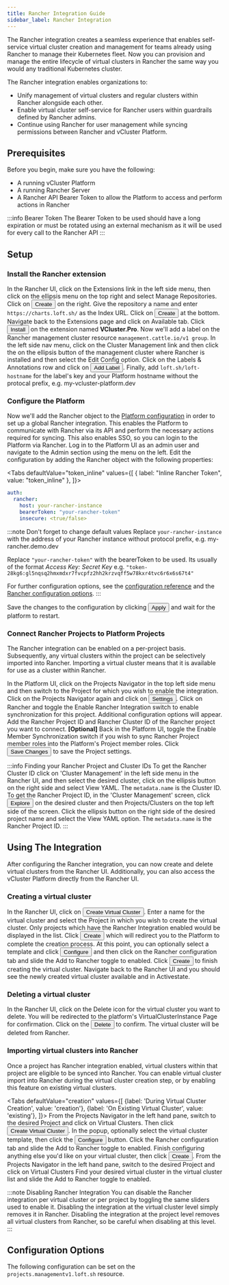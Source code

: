 ```yaml
---
title: Rancher Integration Guide
sidebar_label: Rancher Integration
---
```




The Rancher integration creates a seamless experience that enables self-service virtual cluster creation and management for teams already using Rancher to manage their Kubernetes fleet. Now you can provision and manage the entire lifecycle of virtual clusters in Rancher the same way you would any traditional Kubernetes cluster.

The Rancher integration enables organizations to:
- Unify management of virtual clusters and regular clusters within Rancher alongside each other.
- Enable virtual cluster self-service for Rancher users within guardrails defined by Rancher admins.
- Continue using Rancher for user management while syncing permissions between Rancher and vCluster Platform.

## Prerequisites

Before you begin, make sure you have the following:

- A running vCluster Platform
- A running Rancher Server
- A Rancher API Bearer Token to allow the Platform to access and perform actions in Rancher

:::info Bearer Token
The Bearer Token to be used should have a long expiration or must be rotated using an external mechanism as it will be used for every call to the Rancher API
:::

## Setup

### Install the Rancher extension

<Flow id="install-rancher-plugin">
  <Step>
    In the Rancher UI, click on the <NavStep>Extensions</NavStep> link in the left side menu, then click on the ellipsis menu on the top right and select <Label>Manage Repositories</Label>.
  </Step>
  <Step>
    Click on <Button>Create</Button> on the right. Give the repository a name and enter <code>https://charts.loft.sh/</code> as the Index URL.
  </Step>
  <Step>
    Click on <Button>Create</Button> at the bottom.
  </Step>  
  <Step>
    Navigate back to the <NavStep>Extensions</NavStep> page and click on <Label>Available</Label> tab. Click <Button>Install</Button> on the extension named <b>VCluster.Pro</b>.
  </Step>
  <Step>
    Now we'll add a label on the Rancher management cluster resource <code>management.cattle.io/v1 group</code>. In the left side nav menu, click on the <Label>Cluster Management</Label> link and then click the on the ellipsis button of the management cluster where Rancher is installed and then select the <Label>Edit Config</Label> option.
  </Step>
  <Step>
    Click on the <Label>Labels & Annotations</Label> row and click on <Button>Add Label</Button>. Finally, add <code>loft.sh/loft-hostname</code> for the label's key and your Platform hostname without the protocal prefix, e.g. my-vcluster-platform.dev
  </Step>
</Flow>

### Configure the Platform
Now we'll add the Rancher object to the [Platform configuration](../api/resources/config) in order to set up a global Rancher integration. This enables the Platform to communicate with Rancher via its API and perform the necessary actions required for syncing. This also enables SSO, so you can login to the Platform via Rancher.
<Flow id="rancher-global-setup">
  <Step>
    Log in to the Platform UI as an admin user and navigate to the <NavStep>Admin</NavStep> section using the menu on the left.
  </Step>
  <Step>
    Edit the configuration by adding the Rancher object with the following
    properties:

  <Tabs defaultValue="token_inline" values={[
    { label: "Inline Rancher Token", value: "token_inline" },
  ]}>

  <TabItem value="token_inline">

```yaml
auth:
  rancher:
    host: your-rancher-instance
    bearerToken: "your-rancher-token"
    insecure: <true/false>
```

  </TabItem>

  </Tabs>


:::note Don't forget to change default values
Replace `your-rancher-instance` with the address of your Rancher instance without protocol prefix, e.g. my-rancher.demo.dev

Replace `"your-rancher-token"` with the bearerToken to be used. Its usually of the format *Access Key: Secret Key*  e.g. `"token-28kg6:gl5nqsq2hmxmdxr7fvcpfz2hh2krzvqff5w78kxr4tvc6r6x6s67t4"`

For further configuration options, see the [configuration reference](../api/resources/config) and the [Rancher configuration options](#configuration-options).
:::

  </Step>
  <Step>Save the changes to the configuration by clicking <Button>Apply</Button> and wait for the platform to restart.</Step>
</Flow>

### Connect Rancher Projects to Platform Projects
The Rancher integration can be enabled on a per-project basis. Subsequently, any virtual clusters within the project can be selectively imported into Rancher. Importing a virtual cluster means that it is available for use as a cluster within Rancher.

<Flow id="rancher-project-setup">
  <Step>
    In the Platform UI, click on the <Label>Projects Navigator</Label> in the top left side menu and then switch to the Project for which you wish to enable the integration. Click on the <Label>Projects Navigator</Label> again and click on <Button>Settings</Button>.
  </Step>
  <Step>
    Click on <NavStep>Rancher</NavStep> and toggle the <Label>Enable Rancher Integration</Label> switch to enable synchronization for this project. Additional configuration options will appear.
  </Step>
  <Step>
    Add the <Label>Rancher Project ID</Label> and <Label>Rancher Cluster ID</Label> of the Rancher project you want to connect.
  </Step>
  <Step>
    <b>[Optional]</b> Back in the Platform UI, toggle the <Label>Enable Member Synchronization</Label> switch if you wish to sync Rancher Project member roles into the Platform's Project member roles.
  </Step>
  <Step>
    Click <Button>Save Changes</Button> to save the Project settings.
  </Step>
</Flow>

:::info Finding your Rancher Project and Cluster IDs
To get the <Label>Rancher Cluster ID</Label> click on 'Cluster Management' in the left side menu in the Rancher UI, and then select the desired cluster, click on the ellipsis button on the right side and select <Label>View YAML</Label>. The <code>metadata.name</code> is the Cluster ID. To get the <Label>Rancher Project ID</Label>, in the 'Cluster Management' screen, click <Button>Explore</Button> on the desired cluster and then <NavStep>Projects/Clusters</NavStep> on the top left side of the screen. Click the ellipsis button on the right side of the desired project name and select the <Label>View YAML</Label> option. The <code>metadata.name</code> is the <Label>Rancher Project ID</Label>.
:::


## Using The Integration
After configuring the Rancher integration, you can now create and delete virtual clusters from the Rancher UI. Additionally, you can also access the vCluster Platform directly from the Rancher UI.

### Creating a virtual cluster
<Flow id="rancher-plugin-create-vcluster">
  <Step>
    In the Rancher UI, click on <Button>Create Virtual Cluster</Button>.
  </Step>
  <Step>
    Enter a name for the virtual cluster and select the Project in which you wish to create the virtual cluster. Only projects which have the Rancher Integration enabled would be displayed in the list.
  </Step>
  <Step>
    Click <Button>Create</Button> which will redirect you to the Platform to complete the creation process. At this point, you can optionally select a template and  click <Button>Configure</Button> and then click on the <Label>Rancher</Label> configuration tab and slide the <Label>Add to Rancher</Label> toggle to enabled. Click <Button>Create</Button> to finish creating the virtual cluster.
  </Step>
  <Step>
    Navigate back to the Rancher UI and you should see the newly created virtual cluster available and in <Label>Active</Label>state.
  </Step>
</Flow>

### Deleting a virtual cluster
<Flow id="rancher-plugin-delete-vcluster">
  <Step>
    In the Rancher UI, click on the Delete icon for the virtual cluster you want to delete.
  </Step>
  <Step>
    You will be redirected to the platform's VirtualClusterInstance Page for confirmation.
  </Step>
  <Step>
    Click on the <Button>Delete</Button> to confirm. The virtual cluster will be deleted from Rancher.
  </Step>
</Flow>

### Importing virtual clusters into Rancher
Once a project has Rancher integration enabled, virtual clusters within that project are eligible to be synced into Rancher. You can enable virtual cluster import into Rancher during the virtual cluster creation step, or by enabling this feature on existing virtual clusters.

<Tabs
    defaultValue="creation"
    values={[
        {label: 'During Virtual Cluster Creation', value: 'creation'},
        {label: 'On Existing Virtual Cluster', value: 'existing'},
    ]}>
    <TabItem value="creation">
        <Flow id="enable-rancher-import-creation">
            <Step>
                From the Projects Navigator in the left hand pane, switch to the desired Project and click on <NavStep>Virtual Clusters</NavStep>. Then click <Button>Create Virtual Cluster</Button>.
            </Step>
            <Step>
                In the popup, optionally select the virtual cluster template, then click the <Button>Configure</Button> button.
            </Step>
            <Step>
                Click the <Label>Rancher</Label> configuration tab and slide the <Label>Add to Rancher</Label> toggle to enabled.
            </Step>
            <Step>
                Finish configuring anything else you'd like on your virtual cluster, then click
                <Button>Create</Button>.
            </Step>
        </Flow>
    </TabItem>
    <TabItem value="existing">
        <Flow id="enable-rancher-import-existing">
            <Step>
                From the Projects Navigator in the left hand pane, switch to the desired Project and click on <NavStep>Virtual Clusters</NavStep>
            </Step>
            <Step>
                Find your desired virtual cluster in the virtual cluster list and slide the <Label>Add to Rancher</Label> toggle to enabled.
            </Step>
        </Flow>
    </TabItem>
</Tabs>

:::note Disabling Rancher Integration
You can disable the Rancher integration per virtual cluster or per project by toggling the same sliders
used to enable it. Disabling the integration at the virtual cluster level simply removes it in Rancher.
Disabling the integration at the project level removes all virtual clusters from Rancher, so be careful
when disabling at this level.
:::

## Configuration Options
The following configuration can be set on the <code>projects.managementv1.loft.sh</code> resource.

<PartialRancher />